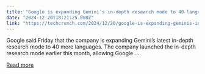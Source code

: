 ```yaml
---
title: "Google is expanding Gemini’s in-depth research mode to 40 languages"
date: "2024-12-20T18:21:25.000Z"
link: "https://techcrunch.com/2024/12/20/google-is-expanding-geminis-in-depth-research-mode-to-40-languages/"
---
```


Google said Friday that the company is expanding Gemini&#8217;s latest in-depth research mode to 40 more languages. The company launched the in-depth research mode earlier this month, allowing Google ...

[Read more](https://techcrunch.com/2024/12/20/google-is-expanding-geminis-in-depth-research-mode-to-40-languages/)
